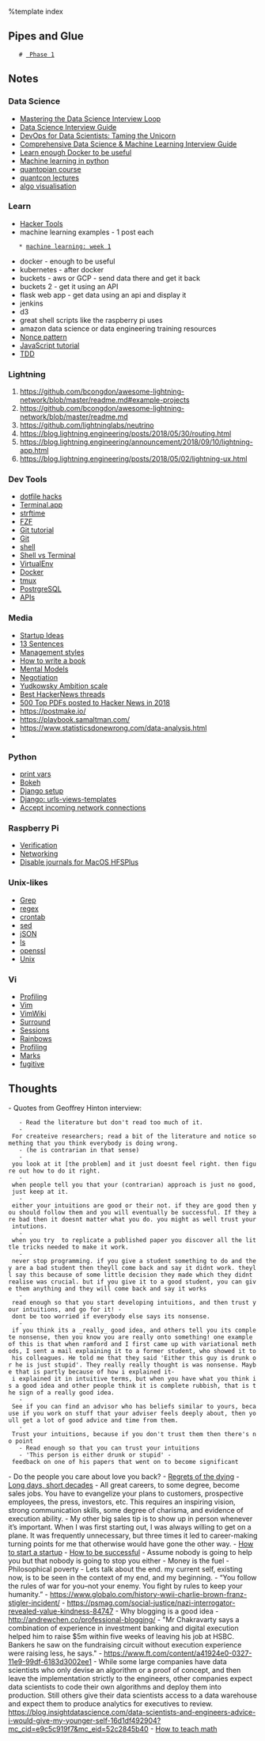 %template index 

== Pipes and Glue ==
    # [[Pipes and Glue - Phase1| Phase 1]]

== Notes ==
<div class="items">
<div class="item">
<div class="item__heading">
=== Data Science ===
</div>
* [[https://towardsdatascience.com/mastering-the-data-science-interview-15f9c0a558a7|Mastering the Data Science Interview Loop]]
* [[https://towardsdatascience.com/data-science-interview-guide-4ee9f5dc778|Data Science Interview Guide]]
* [[https://towardsdatascience.com/devops-for-data-scientists-taming-the-unicorn-6410843990de|DevOps for Data Scientists: Taming the Unicorn]]
* [[https://www.analyticsvidhya.com/blog/2018/06/comprehensive-data-science-machine-learning-interview-guide/|Comprehensive Data Science & Machine Learning Interview Guide]]
* [[https://towardsdatascience.com/learn-enough-docker-to-be-useful-b7ba70caeb4b | Learn enough Docker to be useful ]]
* [[ https://towardsdatascience.com/@ben_lau93 | Machine learning in python]]
* [[https://www.quantopian.com/lectures?utm_source=All+Active+Members&utm_campaign=0a1f9a01cc-2017_march_monthly&utm_medium=email&utm_term=0_7cca55778a-0a1f9a01cc-108952113|quantopian course]]
* [[https://lectures.quantecon.org/py/|quantcon lectures]]
* [[https://www.cs.usfca.edu/~galles/visualization/Algorithms.html|algo visualisation]]

</div>



<div class="item">
<div class="item__heading">
=== Learn  ===
</div>
* [[https://hacker-tools.github.io/|Hacker Tools]]
* machine learning examples - 1 post each
    * [[machine learning: week 1]]
* docker - enough to be useful
* kubernetes - after docker
* buckets - aws or GCP - send data there and get it back
* buckets 2 - get it using an API
* flask web app - get data using an api and display it
* jenkins
* d3
* great shell scripts like the raspberry pi uses
* amazon data science or data engineering training resources
* [[https://twitter.com/thetokenanalyst/status/1088089854964105216?ref_src=twsrc%5Etfw%7Ctwcamp%5Etweetembed%7Ctwterm%5E1088089854964105216&ref_url=https%3A%2F%2Fblog.bitmex.com%2Fthe-mystery-of-the-bitcoin-nonce-pattern%2F|Nonce pattern]]
* [[https://javascript.info/comparison|JavaScript tutorial]]
* [[https://www.obeythetestinggoat.com/pages/book.html#toc|TDD]]
</div>



<div class="item">
<div class="item__heading">
=== Lightning ===
</div>
# https://github.com/bcongdon/awesome-lightning-network/blob/master/readme.md#example-projects
# https://github.com/bcongdon/awesome-lightning-network/blob/master/readme.md
# https://github.com/lightninglabs/neutrino
# https://blog.lightning.engineering/posts/2018/05/30/routing.html
# https://blog.lightning.engineering/announcement/2018/09/10/lightning-app.html
# https://blog.lightning.engineering/posts/2018/05/02/lightning-ux.html
</div>

<div class="item">
<div class="item__heading">
=== Dev Tools ===
</div>
* [[https://blog.jez.io/noteworthy-dotfile-hacks/|dotfile hacks]]
* [[Terminal.app]]
* [[strftime]]
* [[FZF]]
* [[Git tutorial]]
* [[Git]]
* [[shell]]
* [[Shell vs Terminal]]
* [[VirtualEnv]]
* [[Docker]]
* [[tmux]]
* [[PostrgreSQL]]
* [[APIs]]
</div>

<div class="item">
<div class="item__heading">
=== Media ===
</div>
* [[Startup Ideas]]
* [[http://www.paulgraham.com/13sentences.html|13 Sentences]]
* [[https://www.1843magazine.com/features/a-rockers-guide-to-management|Management styles]]
* [[Writing|How to write a book]]
* [[Mental Models]]
* [[Negotiation]]
* [[Yudkowsky Ambition scale]]
* [[https://news.ycombinator.com/item?id=18853966|Best HackerNews threads]] 
* [[https://getpolarized.io/2019/01/08/top-pdfs-of-2018-hackernews.html|500 Top PDFs posted to Hacker News in 2018]]
* https://postmake.io/  
* https://playbook.samaltman.com/
* https://www.statisticsdonewrong.com/data-analysis.html 
* 
</div>

<div class="item">
<div class="item__heading">
=== Python ===
</div>
* [[print vars]]
* [[Bokeh]]
* [[Django setup]] 
* [[Django: urls-views-templates]]
* [[Accept incoming network connections]]
</div>

<div class="item">
<div class="item__heading">
=== Raspberry Pi ===
</div>
* [[Verification]]
* [[Networking]]
* [[Disable journals for MacOS HFSPlus]]

</div>

<div class="item">
<div class="item__heading">
=== Unix-likes ===
</div>
* [[Grep]]
* [[regex]]
* [[crontab]]
* [[sed]]
* [[jSON]]
* [[ls]]
* [[openssl]]
* [[Unix]]
</div>

<div class="item">
<div class="item__heading">
=== Vi ===
</div>
* [[Profiling]]
* [[Vim]]
* [[VimWiki]] 
* [[Surround]]
* [[Sessions]]
* [[Rainbows]]
* [[https://medium.com/@MauroMorales/profiling-vim-e142280a91ae|Profiling]]
* [[Marks]]
* [[fugitive]]

</div>

</div>
== Thoughts ==
- Quotes from Geoffrey Hinton interview: 
    - Read the literature but don't read too much of it.
    - For createive researchers; read a bit of the literature and notice something that you think everybody is doing wrong.
    - (he is contrarian in that sense)
    - you look at it [the problem] and it just doesnt feel right. then figure out how to do it right.
    - when people tell you that your (contrarian) approach is just no good, just keep at it.
    - either your intuitions are good or their not. if they are good then you should follow them and you will eventually be successful. If they are bad then it doesnt matter what you do. you might as well trust your intutions.
    - when you try  to replicate a published paper you discover all the little tricks needed to make it work.
    - never stop programming. if you give a student something to do and they are a bad student then theyll come back and say it didnt work. theyll say this because of some little decision they made which they didnt realise was crucial. but if you give it to a good student, you can give them anything and they will come back and say it works 
    - read enough so that you start developing intuitions, and then trust your intuitions, and go for it! - dont be too worried if everybody else says its nonsense.
    - if you think its a _really_ good idea, and others tell you its complete nonsense, then you know you are really onto something! one example of this is that when ramford and I first came up with variational methods, I sent a mail explaining it to a former student, who showed it to his colleagues. He told me that they said 'Either this guy is drunk or he is just stupid'. They really really thought is was nonsense. Maybe that is partly because of how i explained it- i explained it in intuitive terms, but when you have what you think is a good idea and other people think it is complete rubbish, that is the sign of a really good idea. 
    - See if you can find an advisor who has beliefs similar to yours, because if you work on stuff that your adviser feels deeply about, then youll get a lot of good advice and time from them. 
    - Trust your intuitions, because if you don't trust them then there's no point
    - Read enough so that you can trust your intuitions
    - 'This person is either drunk or stupid' - feedback on one of his papers that went on to become significant
- Do the people you care about love you back?
- [[https://bronnieware.com/blog/regrets-of-the-dying/|Regrets of the dying]]
- [[https://blog.samaltman.com/the-days-are-long-but-the-decades-are-short|Long days, short decades]]
- All great careers, to some degree, become sales jobs. You have to evangelize your plans to customers, prospective employees, the press, investors, etc. This requires an inspiring vision, strong communication skills, some degree of charisma, and evidence of execution ability.
- My other big sales tip is to show up in person whenever it’s important. When I was first starting out, I was always willing to get on a plane. It was frequently unnecessary, but three times it led to career-making turning points for me that otherwise would have gone the other way.
- [[https://drive.google.com/open?id=1wkJ6Ruh2IiR-caT-PS3n5Yt5VKcmIsVhuQwjgqK7030|How to start a startup]]
- [[How to be successful]]
- Assume nobody is going to help you but that nobody is going to stop you either
- Money is the fuel
- Philosophical poverty
- Lets talk about the end. my current self, existing now, is to be seen in the context of my end, and my beginning.
- “You follow the rules of war for you–not your enemy. You fight by rules to keep your humanity.” - https://www.globalo.com/history-wwii-charlie-brown-franz-stigler-incident/
- https://psmag.com/social-justice/nazi-interrogator-revealed-value-kindness-84747
- Why blogging is a good idea - http://andrewchen.co/professional-blogging/
- "Mr Chakravarty says a combination of experience in investment banking and digital execution helped him to raise $5m within five weeks of leaving his job at HSBC. Bankers he saw on the fundraising circuit without execution experience were raising less, he says." - https://www.ft.com/content/a41924e0-0327-11e9-99df-6183d3002ee1
- While some large companies have data scientists who only devise an algorithm or a proof of concept, and then leave the implementation strictly to the engineers, other companies expect data scientists to code their own algorithms and deploy them into production. Still others give their data scientists access to a data warehouse and expect them to produce analytics for executives to review. https://blog.insightdatascience.com/data-scientists-and-engineers-advice-i-would-give-my-younger-self-16d1df492904?mc_cid=e9c5c919f7&mc_eid=52c2845b40
- [[https://gowers.wordpress.com/2018/12/22/how-craig-barton-wishes-hed-taught-maths/#more-6435|How to teach math]]
